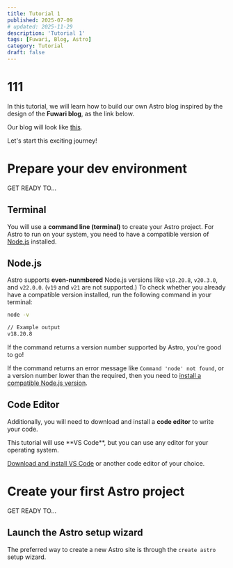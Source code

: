 ```yaml
---
title: Tutorial 1
published: 2025-07-09
# updated: 2025-11-29
description: 'Tutorial 1'
tags: [Fuwari, Blog, Astro]
category: Tutorial
draft: false
---
```



# 111

In this tutorial, we will learn how to build our own Astro blog inspired by the design of the 
**Fuwari blog**, as the link below. 

<GithubCard repo="saicaca/fuwari"></GithubCard>

Our blog will look like [this](https://fuwari.vercel.app/).


Let's start this exciting journey! 

# Prepare your dev environment

GET READY TO...

## Terminal

You will use a **command line (terminal)** to create your Astro project. For Astro to 
run on your system, you need to have a compatible version of 
[Node.js](https://nodejs.org/en/) installed. 

## Node.js

Astro supports **even-nunmbered** Node.js versions like `v18.20.8`, `v20.3.0`, 
and `v22.0.0`. (`v19` and `v21` are not supported.) To check whether you already 
have a compatible version installed, run the following command in your terminal:

```bat
node -v

// Example output
v18.20.8
```

If the command returns a version number supported by Astro, you're good to go!


If the command returns an error message like `Command 'node' not found`, 
or a version number lower than the required, then you need to 
[install a compatible Node.js version](https://docs.npmjs.com/downloading-and-installing-node-js-and-npm). 

## Code Editor

Additionally, you will need to download and install a **code editor** to write your code. 

<Admonition type="note">
    This tutorial will use **VS Code**, but you can use any editor for your operating system. 
</Admonition>

[Download and install VS Code](https://code.visualstudio.com/#alt-downloads) or another code 
editor of your choice. 

# Create your first Astro project

GET READY TO...

## Launch the Astro setup wizard

The preferred way to create a new Astro site is through the `create astro` setup wizard. 
